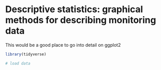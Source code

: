 
# Descriptive statistics: graphical methods for describing monitoring data

This would be a good place to go into detail on ggplot2

```r
library(tidyverse)

# load data
```

